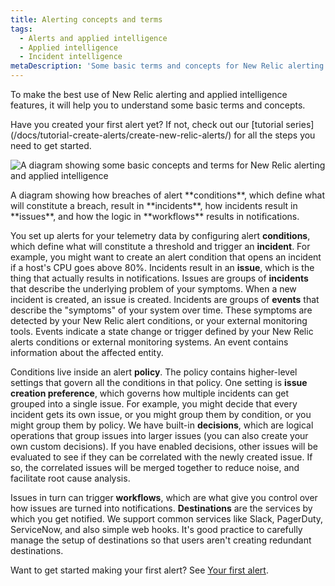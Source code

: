```yaml
---
title: Alerting concepts and terms 
tags:
  - Alerts and applied intelligence
  - Applied intelligence
  - Incident intelligence
metaDescription: 'Some basic terms and concepts for New Relic alerting and applied intelligence.'
---
```



To make the best use of New Relic alerting and applied intelligence features, it will help you to understand some basic terms and concepts. 

<Callout variant="tip">
Have you created your first alert yet? If not, check out our [tutorial series](/docs/tutorial-create-alerts/create-new-relic-alerts/) for all the steps you need to get started.
</Callout>

<img
  title="A diagram showing some basic concepts and terms for New Relic alerting and applied intelligence"
  alt="A diagram showing some basic concepts and terms for New Relic alerting and applied intelligence"
  src={accountsAlertingConcepts}
/>
<figcaption>
A diagram showing how breaches of alert **conditions**, which define what will constitute a breach, result in **incidents**, how incidents result in **issues**, and how the logic in **workflows** results in notifications.
</figcaption>

You set up alerts for your telemetry data by configuring alert **conditions**, which define what will constitute a threshold and trigger an **incident**. For example, you might want to create an alert condition that opens an incident if a host's CPU goes above 80%. Incidents result in an **issue**, which is the thing that actually results in notifications. Issues are groups of **incidents** that describe the underlying problem of your symptoms. When a new incident is created, an issue is created. Incidents are groups of **events** that describe the "symptoms" of your system over time. These symptoms are detected by your New Relic alert conditions, or your external monitoring tools. Events indicate a state change or trigger defined by your New Relic alerts conditions or external monitoring systems. An event contains information about the affected entity.

Conditions live inside an alert **policy**. The policy contains higher-level settings that govern all the conditions in that policy. One setting is **issue creation preference**, which governs how multiple incidents can get grouped into a single issue. For example, you might decide that every incident gets its own issue, or you might group them by condition, or you might group them by policy. We have built-in **decisions**, which are logical operations that group issues into larger issues (you can also create your own custom decisions). If you have enabled decisions, other issues will be evaluated to see if they can be correlated with the newly created issue. If so, the correlated issues will be merged together to reduce noise, and facilitate root cause analysis.

Issues in turn can trigger **workflows**, which are what give you control over how issues are turned into notifications. **Destinations** are the services by which you get notified. We support common services like Slack, PagerDuty, ServiceNow, and also simple web hooks. It's good practice to carefully manage the setup of destinations so that users aren't creating redundant destinations. 

Want to get started making your first alert? See [Your first alert](/docs/alerts-applied-intelligence/new-relic-alerts/get-started/your-first-nrql-condition).
